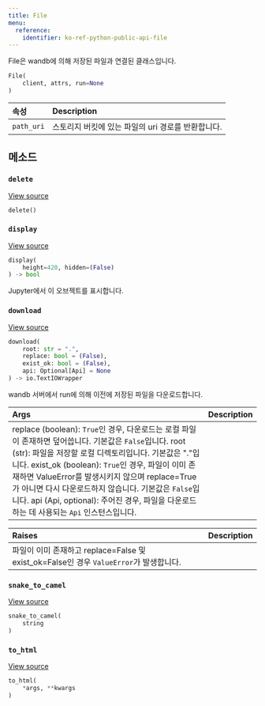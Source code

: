 ```yaml
---
title: File
menu:
  reference:
    identifier: ko-ref-python-public-api-file
---
```


<Card title="View the source code" href="https://www.github.com/wandb/wandb/tree/637bddf198525810add5804059001b1b319d6ad1/wandb/apis/public/files.py#L110-L263" icon="github"/>

File은 wandb에 의해 저장된 파일과 연결된 클래스입니다.

```python
File(
    client, attrs, run=None
)
```

| 속성 | Description |
| :--- | :--- |
|  `path_uri` | 스토리지 버킷에 있는 파일의 uri 경로를 반환합니다. |

## 메소드

### `delete`

[View source](https://www.github.com/wandb/wandb/tree/637bddf198525810add5804059001b1b319d6ad1/wandb/apis/public/files.py#L193-L223)

```python
delete()
```

### `display`

[View source](https://www.github.com/wandb/wandb/tree/637bddf198525810add5804059001b1b319d6ad1/wandb/apis/attrs.py#L16-L37)

```python
display(
    height=420, hidden=(False)
) -> bool
```

Jupyter에서 이 오브젝트를 표시합니다.

### `download`

[View source](https://www.github.com/wandb/wandb/tree/637bddf198525810add5804059001b1b319d6ad1/wandb/apis/public/files.py#L152-L191)

```python
download(
    root: str = ".",
    replace: bool = (False),
    exist_ok: bool = (False),
    api: Optional[Api] = None
) -> io.TextIOWrapper
```

wandb 서버에서 run에 의해 이전에 저장된 파일을 다운로드합니다.

| Args | Description |
| :--- | :--- |
|  replace (boolean): `True`인 경우, 다운로드는 로컬 파일이 존재하면 덮어씁니다. 기본값은 `False`입니다. root (str): 파일을 저장할 로컬 디렉토리입니다. 기본값은 "."입니다. exist_ok (boolean): `True`인 경우, 파일이 이미 존재하면 ValueError를 발생시키지 않으며 replace=True가 아니면 다시 다운로드하지 않습니다. 기본값은 `False`입니다. api (Api, optional): 주어진 경우, 파일을 다운로드하는 데 사용되는 `Api` 인스턴스입니다. |

| Raises | Description |
| :--- | :--- |
|  파일이 이미 존재하고 replace=False 및 exist_ok=False인 경우 `ValueError`가 발생합니다. |

### `snake_to_camel`

[View source](https://www.github.com/wandb/wandb/tree/637bddf198525810add5804059001b1b319d6ad1/wandb/apis/attrs.py#L12-L14)

```python
snake_to_camel(
    string
)
```

### `to_html`

[View source](https://www.github.com/wandb/wandb/tree/637bddf198525810add5804059001b1b319d6ad1/wandb/apis/attrs.py#L39-L40)

```python
to_html(
    *args, **kwargs
)
```